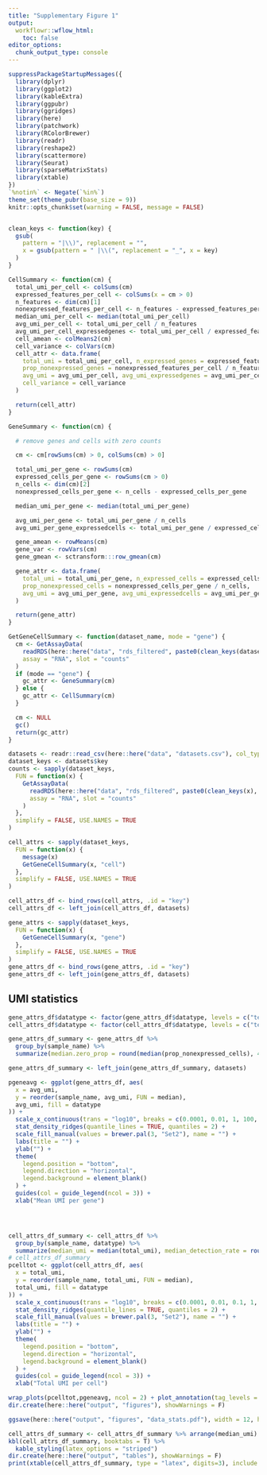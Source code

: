 ```yaml
---
title: "Supplementary Figure 1"
output:
  workflowr::wflow_html:
    toc: false
editor_options:
  chunk_output_type: console
---
```



```r
suppressPackageStartupMessages({
  library(dplyr)
  library(ggplot2)
  library(kableExtra)
  library(ggpubr)
  library(ggridges)
  library(here)
  library(patchwork)
  library(RColorBrewer)
  library(readr)
  library(reshape2)
  library(scattermore)
  library(Seurat)
  library(sparseMatrixStats)
  library(xtable)
})
`%notin%` <- Negate(`%in%`)
theme_set(theme_pubr(base_size = 9))
knitr::opts_chunk$set(warning = FALSE, message = FALSE)


clean_keys <- function(key) {
  gsub(
    pattern = "|\\)", replacement = "",
    x = gsub(pattern = " |\\(", replacement = "_", x = key)
  )
}
```



```r
CellSummary <- function(cm) {
  total_umi_per_cell <- colSums(cm)
  expressed_features_per_cell <- colSums(x = cm > 0)
  n_features <- dim(cm)[1]
  nonexpressed_features_per_cell <- n_features - expressed_features_per_cell
  median_umi_per_cell <- median(total_umi_per_cell)
  avg_umi_per_cell <- total_umi_per_cell / n_features
  avg_umi_per_cell_expressedgenes <- total_umi_per_cell / expressed_features_per_cell
  cell_amean <- colMeans2(cm)
  cell_variance <- colVars(cm)
  cell_attr <- data.frame(
    total_umi = total_umi_per_cell, n_expressed_genes = expressed_features_per_cell, n_nonexpressed_cells = nonexpressed_features_per_cell, prop_expressed_genes = expressed_features_per_cell / n_features,
    prop_nonexpressed_genes = nonexpressed_features_per_cell / n_features,
    avg_umi = avg_umi_per_cell, avg_umi_expressedgenes = avg_umi_per_cell_expressedgenes, cell_amean = cell_amean,
    cell_variance = cell_variance
  )

  return(cell_attr)
}

GeneSummary <- function(cm) {

  # remove genes and cells with zero counts

  cm <- cm[rowSums(cm) > 0, colSums(cm) > 0]

  total_umi_per_gene <- rowSums(cm)
  expressed_cells_per_gene <- rowSums(cm > 0)
  n_cells <- dim(cm)[2]
  nonexpressed_cells_per_gene <- n_cells - expressed_cells_per_gene

  median_umi_per_gene <- median(total_umi_per_gene)

  avg_umi_per_gene <- total_umi_per_gene / n_cells
  avg_umi_per_gene_expressedcells <- total_umi_per_gene / expressed_cells_per_gene

  gene_amean <- rowMeans(cm)
  gene_var <- rowVars(cm)
  gene_gmean <- sctransform:::row_gmean(cm)

  gene_attr <- data.frame(
    total_umi = total_umi_per_gene, n_expressed_cells = expressed_cells_per_gene, n_nonexpressed_cells = nonexpressed_cells_per_gene, prop_expressed_cells = expressed_cells_per_gene / n_cells,
    prop_nonexpressed_cells = nonexpressed_cells_per_gene / n_cells,
    avg_umi = avg_umi_per_gene, avg_umi_expressedcells = avg_umi_per_gene_expressedcells, gene_amean = gene_amean, gene_gmean = gene_gmean, gene_variance = gene_var
  )

  return(gene_attr)
}

GetGeneCellSummary <- function(dataset_name, mode = "gene") {
  cm <- GetAssayData(
    readRDS(here::here("data", "rds_filtered", paste0(clean_keys(dataset_name), ".rds"))),
    assay = "RNA", slot = "counts"
  )
  if (mode == "gene") {
    gc_attr <- GeneSummary(cm)
  } else {
    gc_attr <- CellSummary(cm)
  }

  cm <- NULL
  gc()
  return(gc_attr)
}
```

```r
datasets <- readr::read_csv(here::here("data", "datasets.csv"), col_types = readr::cols())
dataset_keys <- datasets$key
counts <- sapply(dataset_keys,
  FUN = function(x) {
    GetAssayData(
      readRDS(here::here("data", "rds_filtered", paste0(clean_keys(x), ".rds"))),
      assay = "RNA", slot = "counts"
    )
  },
  simplify = FALSE, USE.NAMES = TRUE
)

cell_attrs <- sapply(dataset_keys,
  FUN = function(x) {
    message(x)
    GetGeneCellSummary(x, "cell")
  },
  simplify = FALSE, USE.NAMES = TRUE
)

cell_attrs_df <- bind_rows(cell_attrs, .id = "key")
cell_attrs_df <- left_join(cell_attrs_df, datasets)

gene_attrs <- sapply(dataset_keys,
  FUN = function(x) {
    GetGeneCellSummary(x, "gene")
  },
  simplify = FALSE, USE.NAMES = TRUE
)
gene_attrs_df <- bind_rows(gene_attrs, .id = "key")
gene_attrs_df <- left_join(gene_attrs_df, datasets)
```

## UMI statistics

```r

gene_attrs_df$datatype <- factor(gene_attrs_df$datatype, levels = c("technical-control", "cell line", "heterogeneous"))
cell_attrs_df$datatype <- factor(cell_attrs_df$datatype, levels = c("technical-control", "cell line", "heterogeneous"))

gene_attrs_df_summary <- gene_attrs_df %>%
  group_by(sample_name) %>%
  summarize(median.zero_prop = round(median(prop_nonexpressed_cells), 4), median.detection_rate = round(median(prop_expressed_cells), 4))

gene_attrs_df_summary <- left_join(gene_attrs_df_summary, datasets)

pgeneavg <- ggplot(gene_attrs_df, aes(
  x = avg_umi,
  y = reorder(sample_name, avg_umi, FUN = median),
  avg_umi, fill = datatype
)) +
  scale_x_continuous(trans = "log10", breaks = c(0.0001, 0.01, 1, 100, 10000), labels = c("0.0001", 0.01, 1, 100, 10000)) +
  stat_density_ridges(quantile_lines = TRUE, quantiles = 2) +
  scale_fill_manual(values = brewer.pal(3, "Set2"), name = "") +
  labs(title = "") +
  ylab("") +
  theme(
    legend.position = "bottom",
    legend.direction = "horizontal",
    legend.background = element_blank()
  ) +
  guides(col = guide_legend(ncol = 3)) +
  xlab("Mean UMI per gene")




cell_attrs_df_summary <- cell_attrs_df %>%
  group_by(sample_name, datatype) %>%
  summarize(median_umi = median(total_umi), median_detection_rate = round(median(prop_expressed_genes), 3))
# cell_attrs_df_summary
pcelltot <- ggplot(cell_attrs_df, aes(
  x = total_umi,
  y = reorder(sample_name, total_umi, FUN = median),
  total_umi, fill = datatype
)) +
  scale_x_continuous(trans = "log10", breaks = c(0.0001, 0.01, 0.1, 1, 10, 100, 1000, 10000, 100000), labels = c("0.0001", 0.01, 0.1, 1, 10, 100, 1000, 10000, "100000")) +
  stat_density_ridges(quantile_lines = TRUE, quantiles = 2) +
  scale_fill_manual(values = brewer.pal(3, "Set2"), name = "") +
  labs(title = "") +
  ylab("") +
  theme(
    legend.position = "bottom",
    legend.direction = "horizontal",
    legend.background = element_blank()
  ) +
  guides(col = guide_legend(ncol = 3)) +
  xlab("Total UMI per cell")

wrap_plots(pcelltot,pgeneavg, ncol = 2) + plot_annotation(tag_levels = "A") + plot_layout(guides = "collect", tag_level = "new") & theme(legend.position = "bottom") & theme(plot.tag = element_text(face = "bold"))
dir.create(here::here("output", "figures"), showWarnings = F)

ggsave(here::here("output", "figures", "data_stats.pdf"), width = 12, height = 12, dpi = "print")
```


```r
cell_attrs_df_summary <- cell_attrs_df_summary %>% arrange(median_umi)
kbl(cell_attrs_df_summary, booktabs = T) %>%
  kable_styling(latex_options = "striped")
dir.create(here::here("output", "tables"), showWarnings = F)
print(xtable(cell_attrs_df_summary, type = "latex", digits=3), include.rownames = FALSE, file = here::here("output", "tables", "datasets_umi_stats.tex"))
```
